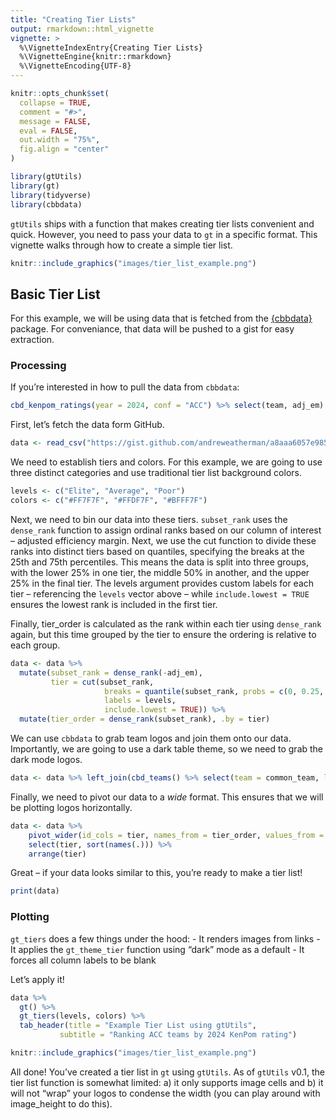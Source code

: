```yaml
---
title: "Creating Tier Lists"
output: rmarkdown::html_vignette
vignette: >
  %\VignetteIndexEntry{Creating Tier Lists}
  %\VignetteEngine{knitr::rmarkdown}
  %\VignetteEncoding{UTF-8}
---
```


```r
knitr::opts_chunk$set(
  collapse = TRUE,
  comment = "#>",
  message = FALSE,
  eval = FALSE,
  out.width = "75%",
  fig.align = "center"
)
```

```r
library(gtUtils)
library(gt)
library(tidyverse)
library(cbbdata)
```

`gtUtils` ships with a function that makes creating tier lists convenient and quick. However, you need to pass your data to `gt` in a specific format. This vignette walks through how to create a simple tier list.

```r
knitr::include_graphics("images/tier_list_example.png")
```

## Basic Tier List

For this example, we will be using data that is fetched from the [{cbbdata}](https://www.cbbdata.aweatherman.com/) package. For conveniance, that data will be pushed to a gist for easy extraction.

### Processing

If you're interested in how to pull the data from `cbbdata`:

```r
cbd_kenpom_ratings(year = 2024, conf = "ACC") %>% select(team, adj_em)
```

First, let's fetch the data form GitHub.

```r
data <- read_csv("https://gist.github.com/andreweatherman/a8aaa6057e9858cd11c3327fc32df5bb/raw/3a54e221ae529dc8a2f37077770d7fb1b573b2c9/gtUtils_example_tier_list.csv")
```

We need to establish tiers and colors. For this example, we are going to use three distinct categories and use traditional tier list background colors.

```r
levels <- c("Elite", "Average", "Poor")
colors <- c("#FF7F7F", "#FFDF7F", "#BFFF7F")
```

Next, we need to bin our data into these tiers. `subset_rank` uses the `dense_rank` function to assign ordinal ranks based on our column of interest -- adjusted efficiency margin. Next, we use the cut function to divide these ranks into distinct tiers based on quantiles, specifying the breaks at the 25th and 75th percentiles. This means the data is split into three groups, with the lower 25% in one tier, the middle 50% in another, and the upper 25% in the final tier. The levels argument provides custom labels for each tier -- referencing the `levels` vector above -- while `include.lowest = TRUE` ensures the lowest rank is included in the first tier.

Finally, tier_order is calculated as the rank within each tier using `dense_rank` again, but this time grouped by the tier to ensure the ordering is relative to each group.

```r
data <- data %>% 
  mutate(subset_rank = dense_rank(-adj_em),
         tier = cut(subset_rank, 
                     breaks = quantile(subset_rank, probs = c(0, 0.25, 0.75, 1)), 
                     labels = levels, 
                     include.lowest = TRUE)) %>% 
  mutate(tier_order = dense_rank(subset_rank), .by = tier)
```

We can use `cbbdata` to grab team logos and join them onto our data. Importantly, we are going to use a dark table theme, so we need to grab the dark mode logos.

```r
data <- data %>% left_join(cbd_teams() %>% select(team = common_team, logo = espn_dark_logo))
```

Finally, we need to pivot our data to a *wide* format. This ensures that we will be plotting logos horizontally.

```r
data <- data %>% 
    pivot_wider(id_cols = tier, names_from = tier_order, values_from = logo) %>% 
    select(tier, sort(names(.))) %>% 
    arrange(tier)
```

Great -- if your data looks similar to this, you're ready to make a tier list!

```r
print(data)
```

### Plotting

`gt_tiers` does a few things under the hood:
-   It renders images from links
-   It applies the `gt_theme_tier` function using "dark" mode as a default
-   It forces all column labels to be blank

Let's apply it!

```r
data %>%
  gt() %>% 
  gt_tiers(levels, colors) %>% 
  tab_header(title = "Example Tier List using gtUtils", 
           subtitle = "Ranking ACC teams by 2024 KenPom rating")
```

```r
knitr::include_graphics("images/tier_list_example.png")
```

All done! You've created a tier list in `gt` using `gtUtils`. As of `gtUtils` v0.1, the tier list function is somewhat limited: a) it only supports image cells and b) it will not "wrap" your logos to condense the width (you can play around with image_height to do this).

